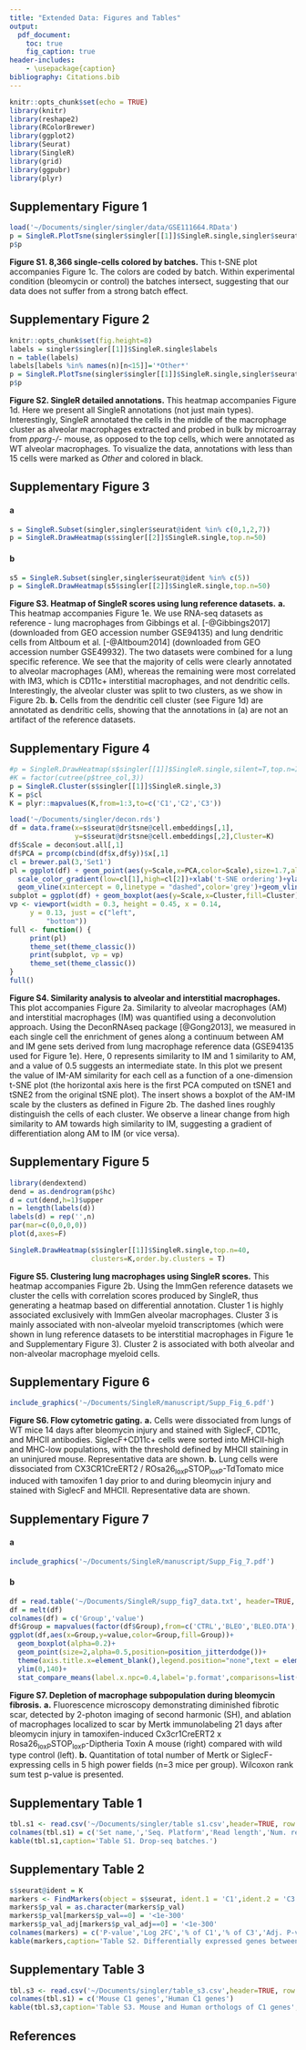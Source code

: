 ```yaml
---
title: "Extended Data: Figures and Tables"
output: 
  pdf_document:
    toc: true
    fig_caption: true
header-includes:
    - \usepackage{caption}
bibliography: Citations.bib
---
```


```r
knitr::opts_chunk$set(echo = TRUE)
library(knitr)
library(reshape2)
library(RColorBrewer)
library(ggplot2)
library(Seurat)
library(SingleR)
library(grid)
library(ggpubr)
library(plyr)
```

\captionsetup[table]{labelformat=empty}

## Supplementary Figure 1

```r
load('~/Documents/singler/singler/data/GSE111664.RData')
p = SingleR.PlotTsne(singler$singler[[1]]$SingleR.single,singler$seurat@dr$tsne@cell.embeddings,labels=singler$seurat@meta.data$orig.ident,do.letters=F,colors=singler.colors,do.labels = F,dot.size=0.5,alpha=0.35)
p$p
```

**Figure S1. 8,366 single-cells colored by batches.** This t-SNE plot accompanies Figure 1c. The colors are coded by batch. Within experimental condition (bleomycin or control) the batches intersect, suggesting that our data does not suffer from a strong batch effect. 

## Supplementary Figure 2
```r
knitr::opts_chunk$set(fig.height=8) 
labels = singler$singler[[1]]$SingleR.single$labels
n = table(labels)
labels[labels %in% names(n)[n<15]]='*Other*'
p = SingleR.PlotTsne(singler$singler[[1]]$SingleR.single,singler$seurat@dr$tsne@cell.embeddings,labels=labels,do.letters=T,colors=c('black',sample(singler.colors)),do.labels = F,dot.size=1.25,alpha=0.35,font.size = 5)
p$p
```

**Figure S2. SingleR detailed annotations.** This heatmap accompanies Figure 1d. Here we present all SingleR annotations (not just main types). Interestingly, SingleR annotated the cells in the middle of the macrophage cluster as alveolar macrophages extracted and probed in bulk by microarray from *pparg-/-* mouse, as opposed to the top cells, which were annotated as WT alveolar macrophages. To visualize the data, annotations with less than 15 cells were marked as *Other* and colored in black.

## Supplementary Figure 3

#### a
\vspace*{-4mm}
```r
s = SingleR.Subset(singler,singler$seurat@ident %in% c(0,1,2,7))
p = SingleR.DrawHeatmap(s$singler[[2]]$SingleR.single,top.n=50)
```

#### b
\vspace*{-4mm}
```r
s5 = SingleR.Subset(singler,singler$seurat@ident %in% c(5))
p = SingleR.DrawHeatmap(s5$singler[[2]]$SingleR.single,top.n=50)
```

**Figure S3. Heatmap of SingleR scores using lung reference datasets.** **a.** This heatmap accompanies Figure 1e. We use RNA-seq datasets as reference - lung macrophages from Gibbings et al. [-@Gibbings2017] (downloaded from GEO accession number GSE94135) and lung dendritic cells from Altboum et al. [-@Altboum2014] (downloaded from GEO accession number GSE49932). The two datasets were combined for a lung specific reference. We see that the majority of cells were clearly annotated to alveolar macrophages (AM), whereas the remaining were most correlated with IM3, which is CD11c+ interstitial macrophages, and not dendritic cells. Interestingly, the alveolar cluster was split to two clusters, as we show in Figure 2b. **b.** Cells from the dendritic cell cluster (see Figure 1d) are annotated as dendritic cells, showing that the annotations in (a) are not an artifact of the reference datasets.

## Supplementary Figure 4
```r
#p = SingleR.DrawHeatmap(s$singler[[1]]$SingleR.single,silent=T,top.n=Inf)
#K = factor(cutree(p$tree_col,3))
p = SingleR.Cluster(s$singler[[1]]$SingleR.single,3)
K = p$cl
K = plyr::mapvalues(K,from=1:3,to=c('C1','C2','C3'))
```
```r
load('~/Documents/singler/decon.rds')
df = data.frame(x=s$seurat@dr$tsne@cell.embeddings[,1],
                y=s$seurat@dr$tsne@cell.embeddings[,2],Cluster=K)
df$Scale = decon$out.all[,1]
df$PCA = prcomp(cbind(df$x,df$y))$x[,1]
cl = brewer.pal(3,'Set1')
pl = ggplot(df) + geom_point(aes(y=Scale,x=PCA,color=Scale),size=1.7,alpha=0.5)+
  scale_color_gradient(low=cl[1],high=cl[2])+xlab('t-SNE ordering')+ylab('IM-AM similarity')+
  geom_vline(xintercept = 0,linetype = "dashed",color='grey')+geom_vline(xintercept = 25,linetype = "dashed",color='grey')
subplot = ggplot(df) + geom_boxplot(aes(y=Scale,x=Cluster,fill=Cluster),alpha=0.5)+xlab('')+theme(legend.position="none")
vp <- viewport(width = 0.3, height = 0.45, x = 0.14,
     y = 0.13, just = c("left",
         "bottom"))
full <- function() {
     print(pl)
     theme_set(theme_classic())
     print(subplot, vp = vp)
     theme_set(theme_classic())
}
full()
```

**Figure S4. Similarity analysis to alveolar and interstitial macrophages.** This plot accompanies Figure 2a. Similarity to alveolar macrophages (AM) and interstitial macrophages (IM) was quantified using a deconvolution approach. Using the DeconRNAseq package [@Gong2013], we measured in each single cell the enrichment of genes along a continuum between AM and IM gene sets derived from lung macrophage reference data (GSE94135 used for Figure 1e). Here, 0 represents similarity to IM and 1 similarity to AM, and a value of 0.5 suggests an intermediate state. In this plot we present the value of IM-AM similarity for each cell as a function of a one-dimension t-SNE plot (the horizontal axis here is the first PCA computed on tSNE1 and tSNE2 from the original tSNE plot). The insert shows a boxplot of the AM-IM scale by the clusters as defined in Figure 2b. The dashed lines roughly distinguish the cells of each cluster. We observe a linear change from high similarity to AM towards high similarity to IM, suggesting a gradient of differentiation along AM to IM (or vice versa).

\newpage

## Supplementary Figure 5

\hspace{50pt}
```r
library(dendextend)
dend = as.dendrogram(p$hc)
d = cut(dend,h=1)$upper
n = length(labels(d))
labels(d) = rep('',n)
par(mar=c(0,0,0,0))
plot(d,axes=F)
```

\vspace*{-4mm}
```r
SingleR.DrawHeatmap(s$singler[[1]]$SingleR.single,top.n=40,
                    clusters=K,order.by.clusters = T)
```


**Figure S5. Clustering lung macrophages using SingleR scores.** This heatmap accompanies Figure 2b. Using the ImmGen reference datasets we cluster the cells with correlation scores produced by SingleR, thus generating a heatmap based on differential annotation. Cluster 1 is highly associated exclusively with ImmGen alveolar macrophages. Cluster 3 is mainly associated with non-alveolar myeloid transcriptomes (which were shown in lung reference datasets to be interstitial macrophages in Figure 1e and Supplementary Figure 3). Cluster 2 is associated with both alveolar and non-alveolar macrophage myeloid cells.

\newpage

## Supplementary Figure 6

```r
include_graphics('~/Documents/SingleR/manuscript/Supp_Fig_6.pdf')
```

**Figure S6. Flow cytometric gating.** **a.** Cells were dissociated from lungs of WT mice 14 days after bleomycin injury and stained with SiglecF, CD11c, and MHCII antibodies. SiglecF+CD11c+ cells were sorted into MHCII-high and MHC-low populations, with the threshold defined by MHCII staining in an uninjured mouse. Representative data are shown. **b.** Lung cells were dissociated from CX3CR1CreERT2 / ROsa26~loxP~STOP~loxP~-TdTomato mice induced with tamoxifen 1 day prior to and during bleomycin injury and stained with SiglecF and MHCII. Representative data are shown.

\newpage

## Supplementary Figure 7

#### a
\vspace*{-4mm}
```r
include_graphics('~/Documents/SingleR/manuscript/Supp_Fig_7.pdf')
```

#### b
\vspace*{-4mm}
```r
df = read.table('~/Documents/SingleR/supp_fig7_data.txt', header=TRUE, sep="\t", row.names=NULL, as.is=TRUE)
df = melt(df)
colnames(df) = c('Group','value')
df$Group = mapvalues(factor(df$Group),from=c('CTRL','BLEO','BLEO.DTA'),to=c('Control','Bleomycin','Bleomycin+DTA'))
ggplot(df,aes(x=Group,y=value,color=Group,fill=Group))+
  geom_boxplot(alpha=0.2)+
  geom_point(size=2,alpha=0.5,position=position_jitterdodge())+
  theme(axis.title.x=element_blank(),legend.position="none",text = element_text(size=10))+
  ylim(0,140)+
  stat_compare_means(label.x.npc=0.4,label='p.format',comparisons=list(c('Control','Bleomycin'),c('Bleomycin','Bleomycin+DTA')))+ ylab('# of positive Mertk or SiglecF cells')
```

**Figure S7. Depletion of macrophage subpopulation during bleomycin fibrosis.** **a.** Fluorescence microscopy demonstrating diminished fibrotic scar, detected by 2-photon imaging of second harmonic (SH), and ablation of macrophages localized to scar by Mertk immunolabeling 21 days after bleomycin injury in tamoxifen-induced Cx3cr1CreERT2 x Rosa26~loxP~STOP~loxP~-Diptheria Toxin A mouse (right) compared with wild type control (left). **b.** Quantitation of total number of Mertk or SiglecF-expressing cells in 5 high power fields (n=3 mice per group). Wilcoxon rank sum test p-value is presented.

\newpage

## Supplementary Table 1

```r
tbl.s1 <- read.csv('~/Documents/singler/table s1.csv',header=TRUE, row.names=NULL, as.is=TRUE)
colnames(tbl.s1) = c('Set name,','Seq. Platform','Read length','Num. reads','Num. alinged reads','Num. cells','Num. >500 genes')
kable(tbl.s1,caption='Table S1. Drop-seq batches.')
```

\newpage

## Supplementary Table 2

```r
s$seurat@ident = K
markers <- FindMarkers(object = s$seurat, ident.1 = 'C1',ident.2 = 'C3', min.pct = 0.33,logfc.threshold = 1)
markers$p_val = as.character(markers$p_val)
markers$p_val[markers$p_val==0] = '<1e-300'
markers$p_val_adj[markers$p_val_adj==0] = '<1e-300'
colnames(markers) = c('P-value','Log 2FC','% of C1','% of C3','Adj. P-value')
kable(markers,caption='Table S2. Differentially expressed genes between C1 and C3.')
```

\newpage

## Supplementary Table 3

```r
tbl.s3 <- read.csv('~/Documents/singler/table_s3.csv',header=TRUE, row.names=NULL, as.is=TRUE)
colnames(tbl.s1) = c('Mouse C1 genes','Human C1 genes')
kable(tbl.s3,caption='Table S3. Mouse and Human orthologs of C1 genes',row.names=F)
```

\newpage

## References

